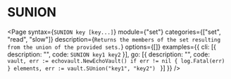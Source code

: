 # SUNION

<Page 
  syntax={`SUNION key [key...]`}
  module={"set"}
  categories={["set", "read", "slow"]}
  description={`Returns the members of the set resulting from the union of the provided sets.`}
  options={[]}
  examples={{
    cli: [{ description: "", code: `SUNION key1 key2` }],
    go: [{
      description: "",
      code: `vault, err := echovault.NewEchoVault()
if err != nil {
  log.Fatal(err)
}
elements, err := vault.SUnion("key1", "key2")
`
    }]
  }}
/>